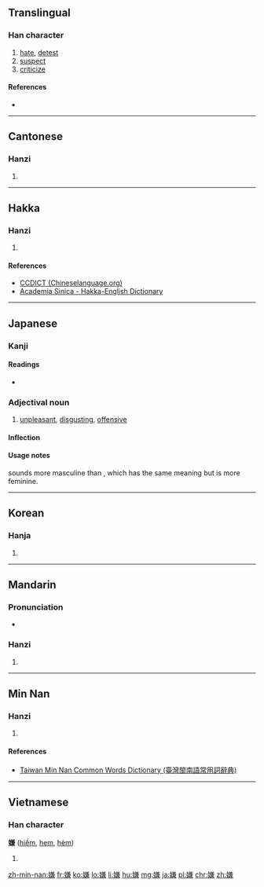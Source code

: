 ==Translingual==

===Han character===
{{Han char|rn=38|rad=女|as=10|sn=13|four=4843<sub>7</sub>|canj=女廿X金 (VTXC)|ids=⿰[[女]][[兼]]}}

# [[hate]], [[detest]]
# [[suspect]]
# [[criticize]]

====References====
* {{Han ref|kx=0269.090|dkj=06618|dj=0536.200|hdz=21073.080|uh=5ACC|ud=23244|bh=B6FB|bd=46843}}

----

==Cantonese==

===Hanzi===
{{yue-hanzi|jyut=[[jim4]]|y=yim4}}

# {{defn|lang=yue|sort=女10}}

----

==Hakka==

===Hanzi===
{{hak-hanzi|poj=hîam|gd=hiam<sup>2</sup>; hiam<sup>2</sup>, hio<sup>2</sup> [Meixian]|hpy=hiam2}}

# {{defn|lang=hak|sort=女10}}

====References====
*[http://www.chinalanguage.com/dictionaries/?mode=view&view=chardict&query=%E5%AB%8C CCDICT (Chineselanguage.org)]
*[http://minhakka.ling.sinica.edu.tw/bkg/hakyin/search.php?DETAIL=1&LIMIT=id=8823&dbname=su_tian_1&graph=2 Academia Sinica - Hakka-English Dictionary]

----

==Japanese==

===Kanji===
{{ja-kanji|grade=c|rs=女10}}

====Readings====
* {{ja-readings|on=[[けん]] (ken), [[げん]] (gen)|kun=[[きらう]] (kirau), [[うたがう]] (utagau)}}

===Adjectival noun===
{{ja-adj|infl=な|いや}}

# [[unpleasant]], [[disgusting]], [[offensive]]
#: {{ja-usex|ぞっとするほど'''嫌'''な目に合った。|ぞっと する ほど '''いや''' な め に あった。|It was shockingly abhorrent.}}

====Inflection====
{{ja-na|いや}}

====Usage notes====
{{ja-r|いや}} sounds more masculine than {{ja-r|やだ}}, which has the same meaning but is more feminine.

----

==Korean==

===Hanja===
{{ko-hanja|hangeul=혐|rv=hyeom|mr=hyŏm}}

# {{defn|lang=ko|sort=女10}}

----

==Mandarin==

===Pronunciation===
* {{audio|Zh-xián.ogg|Audio}}

===Hanzi===
{{cmn-hanzi|pin=[[xián]] ([[xian2]])|wg=hsien<sup>2</sup>}}

# {{defn|lang=cmn|sort=女10}}

----

==Min Nan==

===Hanzi===
{{nan-hanzi|tlpa=[[hiâm]] (hiam<sup>5</sup>)}}

# {{defn|lang=nan|sort=女10}}

====References====
*[http://twblg.dict.edu.tw/holodict_new/result_detail.jsp?n_no=9438&curpage=1&sample=%E5%AB%8C&radiobutton=1&querytarget=1&limit=20&pagenum=1&rowcount=10 Taiwan Min Nan Common Words Dictionary (臺灣閩南語常用詞辭典)]

----

==Vietnamese==

===Han character===
'''嫌''' ([[hiềm]], [[hem]], [[hèm]])

# {{defn|lang=vi}}

[[zh-min-nan:嫌]]
[[fr:嫌]]
[[ko:嫌]]
[[lo:嫌]]
[[li:嫌]]
[[hu:嫌]]
[[mg:嫌]]
[[ja:嫌]]
[[pl:嫌]]
[[chr:嫌]]
[[zh:嫌]]